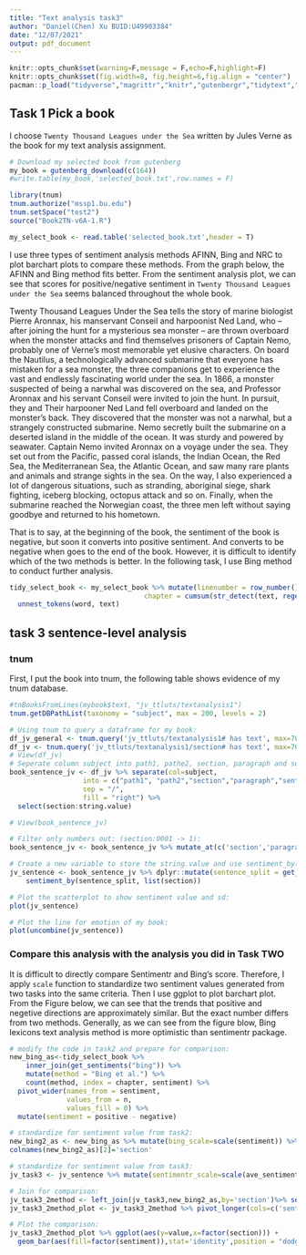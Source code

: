 ```yaml
---
title: "Text analysis task3"
author: "Daniel(Chen) Xu BUID:U49903384"
date: "12/07/2021"
output: pdf_document
---
```


```r
knitr::opts_chunk$set(warning=F,message = F,echo=F,highlight=F)
knitr::opts_chunk$set(fig.width=8, fig.height=6,fig.align = "center") 
pacman::p_load("tidyverse","magrittr","knitr","gutenbergr","tidytext","sentimentr")
```

## Task 1 Pick a book

I choose `Twenty Thousand Leagues under the Sea` written by Jules Verne as the book for my text analysis assignment. 

```r
# Download my selected book from gutenberg
my_book = gutenberg_download(c(164))
#write.table(my_book,'selected_book.txt',row.names = F)
```

```r
library(tnum)
tnum.authorize("mssp1.bu.edu")
tnum.setSpace("test2")
source("Book2TN-v6A-1.R")
```


```r
my_select_book <- read.table('selected_book.txt',header = T)
```


I use three types of sentiment analysis methods AFINN, Bing and NRC to plot barchart plots to compare these methods. From the graph below, the AFINN and Bing method fits better. From the sentiment analysis plot, we can see that scores for positive/negative sentiment in `Twenty Thousand Leagues under the Sea` seems balanced throughout the whole book.

Twenty Thousand Leagues Under the Sea tells the story of marine biologist Pierre Aronnax, his manservant Conseil and harpoonist Ned Land, who – after joining the hunt for a mysterious sea monster – are thrown overboard when the monster attacks and find themselves prisoners of Captain Nemo, probably one of Verne’s most memorable yet elusive characters. On board the Nautilus, a technologically advanced submarine that everyone has mistaken for a sea monster, the three companions get to experience the vast and endlessly fascinating world under the sea. In 1866, a monster suspected of being a narwhal was discovered on the sea, and Professor Aronnax and his servant Conseil were invited to join the hunt. In pursuit, they and Their harpooner Ned Land fell overboard and landed on the monster's back. They discovered that the monster was not a narwhal, but a strangely constructed submarine. Nemo secretly built the submarine on a deserted island in the middle of the ocean. It was sturdy and powered by seawater. Captain Nemo invited Aronnax on a voyage under the sea. They set out from the Pacific, passed coral islands, the Indian Ocean, the Red Sea, the Mediterranean Sea, the Atlantic Ocean, and saw many rare plants and animals and strange sights in the sea. On the way, I also experienced a lot of dangerous situations, such as stranding, aboriginal siege, shark fighting, iceberg blocking, octopus attack and so on. Finally, when the submarine reached the Norwegian coast, the three men left without saying goodbye and returned to his hometown.

That is to say, at the beginning of the book, the sentiment of the book is negative, but soon it converts into positive sentiment. And converts to be negative when goes to the end of the book. However, it is difficult to identify which of the two methods is better. In the following task, I use Bing method to conduct further analysis.

```r
tidy_select_book <- my_select_book %>% mutate(linenumber = row_number(),
                                 chapter = cumsum(str_detect(text, regex("<", ignore_case = TRUE)))) %>%
  unnest_tokens(word, text)
```

## task 3 sentence-level analysis

### tnum

First, I put the book into tnum, the following table shows evidence of my tnum database.


```r
#tnBooksFromLines(mybook$text, "jv_ttluts/textanalysis1")
tnum.getDBPathList(taxonomy = "subject", max = 200, levels = 2)
```



```r
# Using tnum to query a dataframe for my book:
df_jv_general <- tnum.query('jv_ttluts/textanalysis1# has text', max=7000) %>% tnum.objectsToDf()
df_jv <- tnum.query('jv_ttluts/textanalysis1/section# has text', max=7000) %>% tnum.objectsToDf()
# View(df_jv)
# Seperate column subject into path1, pathe2, section, paragraph and sentence and select only sentence out:
book_sentence_jv <- df_jv %>% separate(col=subject,
                  into = c("path1", "path2","section","paragraph","sentence"), 
                  sep = "/", 
                  fill = "right") %>% 
  select(section:string.value)

# View(book_sentence_jv)

# Filter only numbers out: (section:0001 -> 1):
book_sentence_jv <- book_sentence_jv %>% mutate_at(c('section','paragraph','sentence'),~str_extract_all(.,"\\d+") %>% unlist() %>% as.numeric())

# Create a new variable to store the string.value and use sentiment_by() to approximate the sentiment (polarity) of text by grouping variable(s):
jv_sentence <- book_sentence_jv %>% dplyr::mutate(sentence_split = get_sentences(string.value)) %$%
    sentiment_by(sentence_split, list(section))

# Plot the scatterplot to show sentiment value and sd:
plot(jv_sentence)

# Plot the line for emotion of my book:
plot(uncombine(jv_sentence))
```

### Compare this analysis with the analysis you did in Task TWO

It is difficult to directly compare Sentimentr and Bing's score. Therefore, I apply `scale` function to standardize two sentiment values generated from two tasks into the same criteria. Then I use ggplot to plot barchart plot. From the Figure below, we can see that the trends that positive and negetive directions are approximately similar. But the exact number differs from two methods. Generally, as we can see from the figure blow, Bing lexicons text analysis method is more optimistic than sentimentr package.

```r
# modify the code in task2 and prepare for comparison:
new_bing_as<-tidy_select_book %>% 
    inner_join(get_sentiments("bing")) %>%
    mutate(method = "Bing et al.") %>% 
    count(method, index = chapter, sentiment) %>%
  pivot_wider(names_from = sentiment,
              values_from = n,
              values_fill = 0) %>% 
  mutate(sentiment = positive - negative)

# standardize for sentiment value from task2:
new_bing2_as <- new_bing_as %>% mutate(bing_scale=scale(sentiment)) %>% select(method,index,bing_scale)
colnames(new_bing2_as)[2]='section'

# standardize for sentiment value from task3:
jv_task3 <- jv_sentence %>% mutate(sentimentr_scale=scale(ave_sentiment))

# Join for comparison:
jv_task3_2method <- left_join(jv_task3,new_bing2_as,by='section')%>% select(section,bing_scale,sentimentr_scale)
jv_task3_2method_plot <- jv_task3_2method %>% pivot_longer(cols=c('sentimentr_scale','bing_scale'),names_to = 'sentiment')

# Plot the comparison:
jv_task3_2method_plot %>% ggplot(aes(y=value,x=factor(section))) +
  geom_bar(aes(fill=factor(sentiment)),stat='identity',position = "dodge",width = 0.7) + theme_bw()
```


